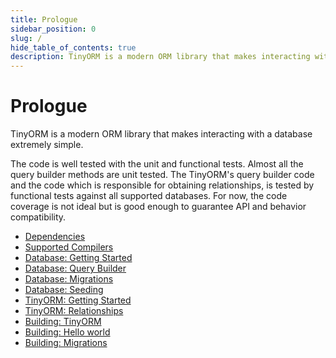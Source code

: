 ```yaml
---
title: Prologue
sidebar_position: 0
slug: /
hide_table_of_contents: true
description: TinyORM is a modern ORM library that makes interacting with a database extremely simple. The code is well tested with the unit and functional tests. The TinyORM's query builder code and the code which is responsible for obtaining relationships, is tested by functional tests against a real MySQL database.
---
```


# Prologue

TinyORM is a modern ORM library that makes interacting with a database extremely simple.

The code is well tested with the unit and functional tests. Almost all the query builder methods are unit tested. The TinyORM's query builder code and the code which is responsible for obtaining relationships, is tested by functional tests against all supported databases. For now, the code coverage is not ideal but is good enough to guarantee API and behavior compatibility.

- [Dependencies](dependencies.mdx#dependencies)
- [Supported Compilers](supported-compilers.mdx#supported-compilers)
- [Database: Getting Started](database.mdx#database-getting-started)
- [Database: Query Builder](query-builder.mdx#database-query-builder)
- [Database: Migrations](migrations.mdx#database-migrations)
- [Database: Seeding](seeding.mdx#database-seeding)
- [TinyORM: Getting Started](tinyorm.mdx#tinyorm-getting-started)
- [TinyORM: Relationships](tinyorm-relationships.mdx#tinyorm-relationships)
- [Building: TinyORM](building-tinyorm.mdx#building-tinyorm)
- [Building: Hello world](building-hello-world.mdx#building-hello-world)
- [Building: Migrations](building-migrations.mdx#building-migrations)
